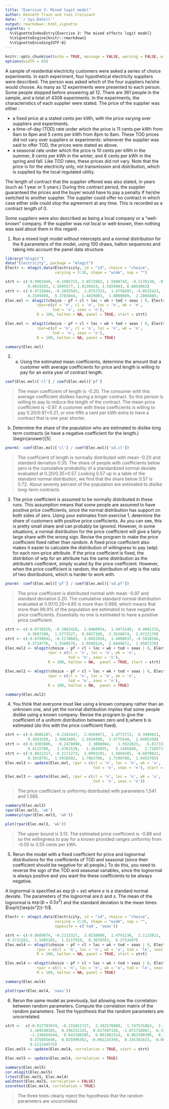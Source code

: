 ```yaml
---
title: "Exercise 3: Mixed logit model"
author: Kenneth Train and Yves Croissant
date: '`r Sys.Date()`'
output: rmarkdown::html_vignette
vignette: >
  %\VignetteIndexEntry{Exercise 3: The mixed effects logit model}
  %\VignetteEngine{knitr::rmarkdown}
  %\VignetteEncoding{UTF-8}
---
```


```r
knitr::opts_chunk$set(echo = TRUE, message = FALSE, warning = FALSE, widtht = 65)
options(width = 65)
```

A sample of residential electricity customers were asked a series of
choice experiments. In each experiment, four hypothetical electricity
suppliers were described. The person was asked which of the four
suppliers he/she would choose. As many as 12 experiments were
presented to each person. Some people stopped before answering all
12. There are 361 people in the sample, and a total of 4308
experiments.  In the experiments, the characteristics of each supplier
were stated. The price of the supplier was either :

- a fixed price at a stated cents per kWh, with the price varying
  over suppliers and experiments.
- a time-of-day (TOD) rate under which the price is 11
  cents per kWh from 8am to 8pm and 5 cents per kWh from 8pm to
  8am. These TOD prices did not vary over suppliers or
  experiments: whenever the supplier was said to offer TOD,
  the prices were stated as above.
- a seasonal rate under which the price is 10 cents per kWh in the
  summer, 8 cents per kWh in the winter, and 6 cents per kWh in the
  spring and fall. Like TOD rates, these prices did not vary.
  Note that the price is for the electricity only, not transmission
  and distribution, which is supplied by the local regulated utility.

The length of contract that the supplier offered was also stated, in
years (such as 1 year or 5 years.) During this contract period, the
supplier guaranteed the prices and the buyer would have to pay a
penalty if he/she switched to another supplier. The supplier could
offer no contract in which case either side could stop the agreement
at any time. This is recorded as a contract length of 0.

Some suppliers were also described as being a local company or a
"well-known" company. If the supplier was not local or well-known,
then nothing was said about them in this regard \footnote{These are
the data used in @REVE:TRAI:00 and @HUBE:TRAI:01.}.

@. Run a mixed logit model without intercepts and a normal
distribution for the 6 parameters of the model, using 100 draws,
halton sequences and taking into account the panel data structure.

```r
library("mlogit")
data("Electricity", package = "mlogit")
Electr <- mlogit.data(Electricity, id = "id", choice = "choice", 
                      varying = 3:26, shape = "wide", sep = "")
``` 

```r
strt <- c(-0.9901049, -0.1985715, 2.0572983, 1.5908743, -9.1176130, -9.1946436, 0.2140892, 
          0.4019263, 1.5845577, 1.0130424, 2.5459903, 0.8854062)
strt <- c(-0.9733844, -0.2055565,  2.0757333,  1.4756497, -9.0525423, -9.1037717,
          0.2199450,  0.3783044,  1.4829803,  1.0000609,  2.2894889,  1.1808827)
Elec.mxl <- mlogit(choice ~ pf + cl + loc + wk + tod + seas | 0, Electr, 
              rpar=c(pf = 'n', cl = 'n', loc = 'n', wk = 'n', 
                     tod = 'n', seas = 'n'), 
              R = 100, halton = NA, panel = TRUE, start = strt)
``` 

```r
Elec.mxl <- mlogit(choice ~ pf + cl + loc + wk + tod + seas | 0, Electr, 
              rpar=c(pf = 'n', cl = 'n', loc = 'n', wk = 'n', 
                     tod = 'n', seas = 'n'), 
              R = 100, halton = NA, panel = TRUE)
``` 

```r
summary(Elec.mxl)
``` 

@. (a) Using the estimated mean coefficients, determine the amount
that a customer with average coefficients for price and length is
willing to pay for an extra year of contract length.

```r
coef(Elec.mxl)['cl'] / coef(Elec.mxl)['pf']
``` 

> The mean coefficient of length is -0.20. The consumer with this
> average coefficient dislikes having a longer contract. So this person
> is willing to pay to reduce the length of the contract. The mean price
> coefficient is -0.97. A customer with these coefficients is willing to
> pay 0.20/0.97=0.21, or one-fifth a cent per kWh extra to have a
> contract that is one year shorter.


(b) Determine the share of the population who are estimated to dislike
long term contracts (ie have a negative coefficient for the length.)
\begin{answer}[5]

```r
pnorm(- coef(Elec.mxl)['cl'] / coef(Elec.mxl)['sd.cl'])
``` 

> The coefficient of length is normally distributed with mean -0.20 and
> standard deviation 0.35. The share of people with coefficients below
> zero is the cumulative probability of a standardized normal deviate
> evaluated at 0.20/0.35=0.57. Looking 0.57 up in a table of the
> standard normal distribution, we find that the share below 0.57 is
> 0.72. About seventy percent of the population are estimated to dislike
> long-term contracts.


@. The price coefficient is assumed to be normally distributed in
these runs. This assumption means that some people are assumed to have
positive price coefficients, since the normal distribution has support
on both sides of zero. Using your estimates from exercise 1, determine
the share of customers with positive price coefficients. As you can
see, this is pretty small share and can probably be ignored. However,
in some situations, a normal distribution for the price coefficient
will give a fairly large share with the wrong sign. Revise the program
to make the price coefficient fixed rather than random. A fixed price
coefficient also makes it easier to calculate the distribution of
willingness to pay (wtp) for each non-price attribute. If the price
coefficient is fixed, the distribtion of wtp for an attribute has the
same distribution as the attribute's coefficient, simply scaled by the
price coefficient. However, when the price coefficient is random, the
distribution of wtp is the ratio of two distributions, which is harder
to work with.

```r
pnorm(- coef(Elec.mxl)['pf'] / coef(Elec.mxl)['sd.pf'])
``` 

> The price coefficient is distributed normal with mean -0.97 and
> standard deviation 0.20. The cumulative standard normal distribution
> evaluated at 0.97/0.20=4.85 is more than 0.999, which means that more
> than 99.9\% of the population are estimated to have negative price
> coefficients. Essentially no one is estimated to have a positive price
> coefficient.

```r
strt <- c(-0.8710529, -0.2082428,  2.0460954,  1.4473149,  8.4091315,  8.5432555,  
          0.3687390,  1.5773527,  0.8837160,  2.5638874,  2.0722178)
strt <- c(-0.8799042, -0.2170603,  2.0922916,  1.4908937, -8.5818566, -8.5832956,
          0.3734776,  1.5588576,  1.0508114,  2.6946672,  1.9507270)
Elec.mxl2 <- mlogit(choice ~ pf + cl + loc + wk + tod + seas | 0, Electr, 
                   rpar = c(cl = 'n', loc = 'n', wk = 'n', 
                            tod = 'n', seas = 'n'), 
                   R = 100, halton = NA,  panel = TRUE, start = strt)
```

```r
Elec.mxl2 <- mlogit(choice ~ pf + cl + loc + wk + tod + seas | 0, Electr, 
                   rpar = c(cl = 'n', loc = 'n', wk = 'n', 
                            tod = 'n', seas = 'n'), 
                   R = 100, halton = NA,  panel = TRUE)
```

```r
summary(Elec.mxl2)
``` 

@. You think that everyone must like using a known company rather than
an unknown one, and yet the normal distribution implies that some
people dislike using a known company. Revise the program to give the
coefficient of \va{wk} a uniform distribution 
between zero and b,where b is estimated 
(do this with the price coefficient fixed).

```r
strt <- c(-0.8685207, -0.2103447,  2.0269971,  1.4773713,  8.3994921,  8.4976319, 
          0.3693250,  1.5862809,  1.5916990,  2.5775540,  2.0405350)
strt <- c(-0.9303806,  -0.2478098,   2.3808084,   1.5921023,  -5.8173333, -10.7742475,
          0.4115700,   1.4761539,   1.3644855,   5.1445848,   2.7185711)
strt <- c(-0.8822317, -0.2171273,  2.0993191,  1.5094101, -8.6070022, -8.6024084,
          0.3810701,  1.5938502,  1.7863766,  2.7190780,  1.9453765)
Elec.mxl3 <- update(Elec.mxl, rpar = c(cl = 'n', loc = 'n', wk = 'u', 
                                       tod = 'n', seas = 'n'), start = strt)
```   
  
```r
Elec.mxl3 <- update(Elec.mxl, rpar = c(cl = 'n', loc = 'n', wk = 'u', 
                                       tod = 'n', seas = 'n'))
```   

> The price coefficient is uniformly distributed with parameters 1.541
> and 1.585.

```r
summary(Elec.mxl3)
rpar(Elec.mxl3, 'wk')
summary(rpar(Elec.mxl3, 'wk'))
``` 

```r
plot(rpar(Elec.mxl3, 'wk'))
```

> The upper bound is 3.13. The estimated price coefficient is -0.88 and
> so the willingness to pay for a known provided ranges uniformly from
> -0.05 to 3.55 cents per kWh.


 <!-- 5. The file mxlp.g estimates mixed logits with many options for the -->
 <!-- user. Read the manual so that you understand the options. Run mxlp.g -->
 <!-- as is. You should get results that are similar to those for exercise -->
 <!-- 1. They differ because the random draws are taken differently with the -->
 <!-- two programs. -->

 <!-- 6. Your runs so far have calculated regular standard errors. Specify -->
 <!-- the appropriate option in mxlp.g to calculate robust standard errors -->
 <!-- and rerun it. Compare the robust standard errors to the regular -->
 <!-- ones. Does the relation between the two sets of standard errors seem -->
 <!-- reasonable? -->

 <!-- \begin{answer}[5] -->
 <!--   The robust standard errors are larger, as expected. Simulation noise -->
 <!--   causes the non-robust standard errors underestimate the true -->
 <!--   standard error; this underestimation disappears as the number of -->
 <!--   draws used in simulation rises. -->

 <!-- \end{answer} -->

@. Rerun the model with a fixed coefficient for price and lognormal
distributions for the coefficients of TOD and seasonal (since their
coefficient should be negative for all people.) To do this, you need
to reverse the sign of the TOD and seasonal variables, since the
lognormal is always positive and you want the these coefficients to be
always negative.

A lognormal is specified as $\exp(b+se)$ where $e$ is a standard
normal deviate. The parameters of the lognormal are $b$ and $s$. The
mean of the lognormal is $\exp(b+0.5s^2)$ and the standard deviation
is the mean times $\sqrt{(\exp(s^2))-1}$.

```r
Electr <- mlogit.data(Electricity, id = "id", choice = "choice", 
                      varying = 3:26, shape = "wide", sep = "",
                      opposite = c('tod', 'seas'))
``` 

```r
strt <- c(-0.8689874, -0.2113327,  2.0238880,  1.4791236,  2.1123811,  2.1242071,
 0.3731202,  1.5485101,  1.5217919,  0.3670763,  0.2753497)
Elec.mxl4 <- mlogit(choice ~ pf + cl + loc + wk + tod + seas | 0, Electr, 
              rpar = c(cl = 'n', loc = 'n', wk = 'u', tod = 'ln', seas = 'ln'), 
              R = 100, halton = NA, panel = TRUE, start = strt)
``` 

```r
Elec.mxl4 <- mlogit(choice ~ pf + cl + loc + wk + tod + seas | 0, Electr, 
              rpar = c(cl = 'n', loc = 'n', wk = 'u', tod = 'ln', seas = 'ln'), 
              R = 100, halton = NA, panel = TRUE)
``` 

```r
summary(Elec.mxl4)
``` 

```r
plot(rpar(Elec.mxl4, 'seas'))
``` 

@. Rerun the same model as previously, but allowing now the
correlation between random parameters. Compute the correlation matrix
of the random parameters. Test the hypothesis that the random
parameters are uncorrelated.

```r
strt <-  c(-0.917703974, -0.215851727,  2.392570989,  1.747531863,  2.155462393,
           2.169548103,  0.396252325,  0.617497150, -2.071718067,  0.195238185,
           -1.236664544,  0.643190285,  0.001982314,  0.062508396,  0.160672338,
           0.375855648,  0.025996362, -0.001225349,  0.141381623,  0.089990150,
           0.211244575)
Elec.mxl5 <- update(Elec.mxl4, correlation = TRUE, start = strt)
``` 
  
```r
Elec.mxl5 <- update(Elec.mxl4, correlation = TRUE)
``` 

```r
summary(Elec.mxl5)
cor.mlogit(Elec.mxl5)
lrtest(Elec.mxl5, Elec.mxl4)
waldtest(Elec.mxl5, correlation = FALSE)
scoretest(Elec.mxl4, correlation = TRUE)
``` 

> The three tests clearly reject the hypothesis that the random
> parameters are uncorrelated.

